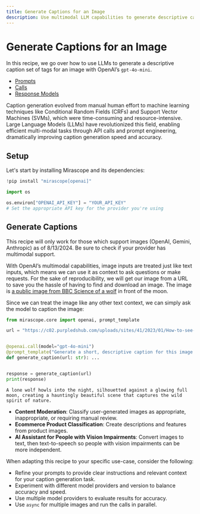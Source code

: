 ```yaml
---
title: Generate Captions for an Image
description: Use multimodal LLM capabilities to generate descriptive captions for images by leveraging OpenAI's vision capabilities.
---
```


# Generate Captions for an Image

In this recipe, we go over how to use LLMs to generate a descriptive caption set of tags for an image with OpenAI’s `gpt-4o-mini`.

<Info title="Mirascope Concepts Used" collapsible={true} defaultOpen={false}>
<ul>
<li><a href="/docs/mirascope/learn/prompts/">Prompts</a></li>
<li><a href="/docs/mirascope/learn/calls/">Calls</a></li>
<li><a href="/docs/mirascope/learn/response_models/">Response Models</a></li>
</ul>
</Info>

<Note title="Background">
<p>
Caption generation evolved from manual human effort to machine learning techniques like Conditional Random Fields (CRFs) and Support Vector Machines (SVMs), which were time-consuming and resource-intensive. Large Language Models (LLMs) have revolutionized this field, enabling efficient multi-modal tasks through API calls and prompt engineering, dramatically improving caption generation speed and accuracy.
</p>
</Note>

## Setup

Let's start by installing Mirascope and its dependencies:


```python
!pip install "mirascope[openai]"
```


```python
import os

os.environ["OPENAI_API_KEY"] = "YOUR_API_KEY"
# Set the appropriate API key for the provider you're using
```

## Generate Captions

<Warning title="Warning">
<p>
This recipe will only work for those which support images (OpenAI, Gemini, Anthropic) as of 8/13/2024. Be sure to check if your provider has multimodal support.
</p>
</Warning>


With OpenAI’s multimodal capabilities, image inputs are treated just like text inputs, which means we can use it as context to ask questions or make requests. For the sake of reproducibility, we will get our image from a URL to save you the hassle of having to find and download an image. The image is [a public image from BBC Science of a wolf](https://c02.purpledshub.com/uploads/sites/41/2023/01/How-to-see-the-Wolf-Moon-in-2023--4bb6bb7.jpg?w=1880&webp=1) in front of the moon.

Since we can treat the image like any other text context, we can simply ask the model to caption the image:


```python
from mirascope.core import openai, prompt_template

url = "https://c02.purpledshub.com/uploads/sites/41/2023/01/How-to-see-the-Wolf-Moon-in-2023--4bb6bb7.jpg?w=940&webp=1"


@openai.call(model="gpt-4o-mini")
@prompt_template("Generate a short, descriptive caption for this image: {url:image}")
def generate_caption(url: str): ...


response = generate_caption(url)
print(response)
```

    A lone wolf howls into the night, silhouetted against a glowing full moon, creating a hauntingly beautiful scene that captures the wild spirit of nature.


<Info title="Additional Real-World Examples">
<ul>
<li><b>Content Moderation</b>: Classify user-generated images as appropriate, inappropriate, or requiring manual review.</li>
<li><b>Ecommerce Product Classification</b>: Create descriptions and features from product images.</li>
<li><b>AI Assistant for People with Vision Impairments</b>: Convert images to text, then text-to-speech so people with vision impairments can be more independent.</li>
</ul>
</Info>

When adapting this recipe to your specific use-case, consider the following:

- Refine your prompts to provide clear instructions and relevant context for your caption generation task.
- Experiment with different model providers and version to balance accuracy and speed.
- Use multiple model providers to evaluate results for accuracy.
- Use `async` for multiple images and run the calls in parallel.

